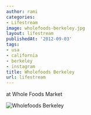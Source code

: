 ```yaml
---
author: rami
categories:
- Lifestream
image: wholefoods-berkeley.jpg
layout: lifestream
publishedAt: '2012-09-03'
tags:
- usa
- california
- berkeley
- instagram
title: Wholefoods Berkeley
url: lifestream
---
```


at Whole Foods Market

![Wholefoods Berkeley](/assets/images/content/lifestream/wholefoods-berkeley.jpg)